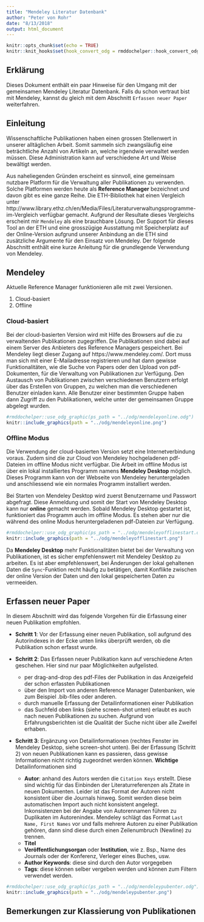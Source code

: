 ```yaml
---
title: "Mendeley Literatur Datenbank"
author: "Peter von Rohr"
date: "8/13/2018"
output: html_document
---
```


```r
knitr::opts_chunk$set(echo = TRUE)
knitr::knit_hooks$set(hook_convert_odg = rmddochelper::hook_convert_odg)
```

## Erklärung
Dieses Dokument enthält ein paar Hinweise für den Umgang mit der gemeinsamen Mendeley Literatur Datenbank. Falls du schon vertraut bist mit Mendeley, kannst du gleich mit dem Abschnitt `Erfassen neuer Paper` weiterfahren.


## Einleitung
Wissenschaftliche Publikationen haben einen grossen Stellenwert in unserer alltäglichen Arbeit. Somit sammeln sich zwangsläufig eine beträchtliche Anzahl von Artikeln an, welche irgendwie verwaltet werden müssen. Diese Administration kann auf verschiedene Art und Weise bewältigt werden. 

Aus naheliegenden Gründen erscheint es sinnvoll, eine gemeinsam nutzbare Platform für die Verwaltung aller Publikationen zu verwenden. Solche Platformen werden heute als __Reference Manager__ bezeichnet und davon gibt es eine ganze Reihe. Die ETH-Bibliothek hat einen Vergleich unter http://www.library.ethz.ch/en/Media/Files/Literaturverwaltungsprogramme-im-Vergleich verfügbar gemacht.  Aufgrund der Resultate dieses Vergleichs erscheint mir `Mendeley` als eine brauchbare Lösung. Der Support für dieses Tool an der ETH und eine grosszügige Ausstattung mit Speicherplatz auf der Online-Version aufgrund unserer Anbindung an die ETH sind zusätzliche Argumente für den Einsatz von Mendeley. Der folgende Abschnitt enthält eine kurze Anleitung für die grundlegende Verwendung von Mendeley.


## Mendeley
Aktuelle Reference Manager funktionieren alle mit zwei Versionen. 

1. Cloud-basiert
2. Offline


### Cloud-basiert
Bei der cloud-basierten Version wird mit Hilfe des Browsers auf die zu verwaltenden Publikationen zugegriffen. Die Publikationen sind dabei auf einem Server des Anbieters des Reference Managers gespeichert. Bei Mendeley liegt dieser Zugang auf https://www.mendeley.com/. Dort muss man sich mit einer E-Mailadresse registrieren und hat dann gewisse Funktionalitäten, wie die Suche von Papers oder den Upload von pdf-Dokumenten, für die Verwaltung von Publikationen zur Verfügung. Den Austausch von Publikationen zwischen verschiedenen Benutzern erfolgt über das Erstellen von Gruppen, zu welchen man die verschiedenen Benutzer einladen kann. Alle Benutzer einer bestimmten Gruppe haben dann Zugriff zu den Publikationen, welche unter der gemeinsamen Gruppe abgelegt wurden.

```r
#rmddochelper::use_odg_graphic(ps_path = "../odg/mendeleyonline.odg")
knitr::include_graphics(path = "../odg/mendeleyonline.png")
```
 
 
### Offline Modus
Die Verwendung der cloud-basierten Version setzt eine Internetverbindung voraus. Zudem sind die zur Cloud von Mendeley hochgeladenen pdf-Dateien im offline Modus nicht verfügbar. Die Arbeit im offline Modus ist über ein lokal installiertes Programm namens __Mendeley Desktop__ möglich. Dieses Programm kann von der Webseite von Mendeley heruntergeladen und anschliessend wie ein normales Programm installiert werden.  

Bei Starten von Mendeley Desktop wird zuerst Benutzername und Passwort abgefragt. Diese Anmeldung und somit der Start von Mendeley Desktop kann nur __online__ gemacht werden. Sobald Mendeley Desktop gestartet ist, funktioniert das Programm auch im offline Modus. Es stehen aber nur die während des online Modus heruntergeladenen pdf-Dateien zur Verfügung.

```r
#rmddochelper::use_odg_graphic(ps_path = "../odg/mendeleyofflinestart.odg")
knitr::include_graphics(path = "../odg/mendeleyofflinestart.png")
```

Da __Mendeley Desktop__ mehr Funktionalitäten bietet bei der Verwaltung von Publikationen, ist es sicher empfehlenswert mit Mendeley Desktop zu arbeiten. Es ist aber empfehlenswert, bei Änderungen der lokal gehaltenen Daten die `Sync`-Funktion recht häufig zu betätigen, damit Konflikte zwischen der online Version der Daten und den lokal gespeicherten Daten zu vermeeiden.  


## Erfassen neuer Paper
In diesem Abschnitt wird das folgende Vorgehen für die Erfassung einer neuen Publikation empfohlen.

* __Schritt 1__: Vor der Erfassung einer neuen Publikation, soll aufgrund des Autorindexes in der Ecke unten links überprüft werden, ob die Publikation schon erfasst wurde.

* __Schritt 2__: Das Erfassen neuer Publikation kann auf verschiedene Arten geschehen. Hier sind nur paar Möglichkeiten aufgelisted. 
    + per drag-and-drop des pdf-Files der Publikation in das Anzeigefeld der schon erfassten Publikationen
    + über den Import von anderen Reference Manager Datenbanken, wie zum Beispiel .bib-files oder anderen.
    + durch manuelle Erfassung der Detailinformationen einer Publikation
    + das Suchfeld oben links (siehe screen-shot unten) erlaubt es auch nach neuen Publikationen zu suchen. Aufgrund von Erfahrungsberichten ist die Qualität der Suche nicht über alle Zweifel erhaben.
    
* __Schritt 3__: Ergänzung von Detailinformationen (rechtes Fenster im Mendeley Desktop, siehe screen-shot unten). Bei der Erfassung (Schritt 2) von neuen Publikationen kann es passieren, dass gewisse Informationen nicht richtig zugeordnet werden können. __Wichtige__ Detailinformationen sind
    + __Autor__: anhand des Autors werden die `Citation Keys` erstellt. Diese sind wichtig für das Einbinden der Literaturreferenzen als Zitate in neuen Dokumenten. Leider ist das Format der Autoren nicht konsistent über die Journals hinweg. Somit werden diese beim automatischen Import auch nicht konsistent angelegt. Inkonsistenzen bei der Angabe von Autorennamen führen zu Duplikaten im Autorenindex. Mendeley schlägt das Format `Last Name, First Names` vor und falls mehrere Autoren zu einer Publikation gehören, dann sind diese durch einen Zeilenumbruch (Newline) zu trennen. 
    + __Titel__
    + __Veröffentlichungsorgan__ oder __Institution__, wie z. Bsp., Name des Journals oder der Konferenz, Verleger eines Buches, usw.
    + __Author Keywords__: diese sind durch den Autor vorgegeben
    + __Tags__: diese können selber vergeben werden und können zum Filtern verwendet werden.
    
    
```r
#rmddochelper::use_odg_graphic(ps_path = "../odg/mendeleypubenter.odg")
knitr::include_graphics(path = "../odg/mendeleypubenter.png")
```
    

## Bemerkungen zur Klassierung von Publikationen


